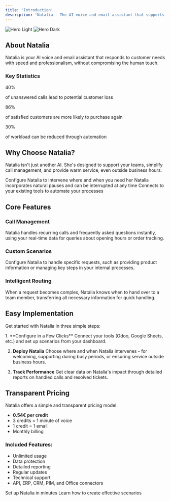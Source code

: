 ```yaml
---
title: 'Introduction'
description: 'Natalia - The AI voice and email assistant that supports your teams and builds customer loyalty'
---
```


<img
  className="block dark:hidden"
  src="/images/hero-light.png"
  alt="Hero Light"
/>
<img
  className="hidden dark:block"
  src="/images/hero-dark.png"
  alt="Hero Dark"
/>

## About Natalia

Natalia is your AI voice and email assistant that responds to customer needs with speed and professionalism, without compromising the human touch.

### Key Statistics

<CardGroup cols={3}>
  <Card>
    <p className="text-4xl font-bold">40%</p>
    of unanswered calls lead to potential customer loss
  </Card>
  <Card>
    <p className="text-4xl font-bold">86%</p>
    of satisfied customers are more likely to purchase again
  </Card>
  <Card>
    <p className="text-4xl font-bold">30%</p>
    of workload can be reduced through automation
  </Card>
</CardGroup>

## Why Choose Natalia?

Natalia isn't just another AI. She's designed to support your teams, simplify call management, and provide warm service, even outside business hours.

<CardGroup cols={3}>
  <Card
    title="Total Flexibility"
    icon="sliders"
  >
    Configure Natalia to intervene where and when you need her
  </Card>
  <Card
    title="Preserved Humanity"
    icon="user"
  >
    Natalia incorporates natural pauses and can be interrupted at any time
  </Card>
  <Card
    title="Powerful Technology"
    icon="bolt"
  >
    Connects to your existing tools to automate your processes
  </Card>
</CardGroup>

## Core Features

### Call Management
Natalia handles recurring calls and frequently asked questions instantly, using your real-time data for queries about opening hours or order tracking.

### Custom Scenarios
Configure Natalia to handle specific requests, such as providing product information or managing key steps in your internal processes.

### Intelligent Routing
When a request becomes complex, Natalia knows when to hand over to a team member, transferring all necessary information for quick handling.

## Easy Implementation

Get started with Natalia in three simple steps:

<Steps>
  1. **Configure in a Few Clicks**
     Connect your tools (Odoo, Google Sheets, etc.) and set up scenarios from your dashboard.

  2. **Deploy Natalia**
     Choose where and when Natalia intervenes - for welcoming, supporting during busy periods, or ensuring service outside business hours.

  3. **Track Performance**
     Get clear data on Natalia's impact through detailed reports on handled calls and resolved tickets.
</Steps>

## Transparent Pricing

Natalia offers a simple and transparent pricing model:

- **0.54€ per credit**
- 3 credits = 1 minute of voice
- 1 credit = 1 email
- Monthly billing

### Included Features:
- Unlimited usage
- Data protection
- Detailed reporting
- Regular updates
- Technical support
- API, ERP, CRM, PIM, and Office connectors

<CardGroup cols={2}>
  <Card
    title="Get Started"
    icon="rocket"
    href="/quickstart"
  >
    Set up Natalia in minutes
  </Card>
  <Card
    title="Create Scenarios"
    icon="wand-magic-sparkles"
    href="/using-natalia/scenarios"
  >
    Learn how to create effective scenarios
  </Card>
</CardGroup>